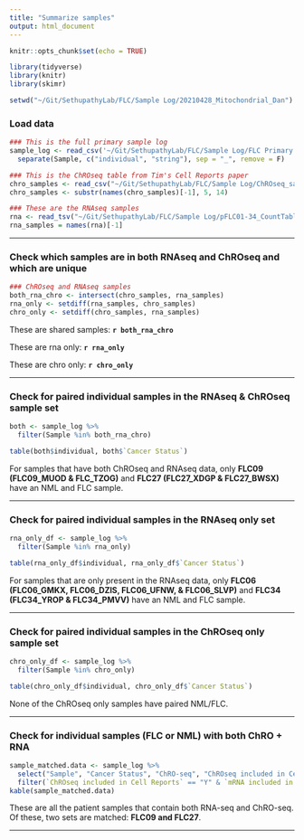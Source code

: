 ```yaml
---
title: "Summarize samples"
output: html_document
---
```


```r
knitr::opts_chunk$set(echo = TRUE)
```

```r
library(tidyverse)
library(knitr)
library(skimr)

setwd("~/Git/SethupathyLab/FLC/Sample Log/20210428_Mitochondrial_Dan")
```


### Load data

```r

### This is the full primary sample log
sample_log <- read_csv('~/Git/SethupathyLab/FLC/Sample Log/FLC Primary Sample Log.csv') %>%
  separate(Sample, c("individual", "string"), sep = "_", remove = F)

### This is the ChROseq table from Tim's Cell Reports paper
chro_samples <- read_csv("~/Git/SethupathyLab/FLC/Sample Log/ChROseq_samples.csv")
chro_samples <- substr(names(chro_samples)[-1], 5, 14)

### These are the RNAseq samples
rna <- read_tsv("~/Git/SethupathyLab/FLC/Sample Log/pFLC01-34_CountTable_DESeq2Normalized_noTCGA_20200202.txt")
rna_samples = names(rna)[-1]
```

---

### Check which samples are in both RNAseq and ChROseq and which are unique

```r

### ChROseq and RNAseq samples
both_rna_chro <- intersect(chro_samples, rna_samples)
rna_only <- setdiff(rna_samples, chro_samples)
chro_only <- setdiff(chro_samples, rna_samples)
```

These are shared samples: **`r both_rna_chro`**

These are rna only: **`r rna_only`**

These are chro only: **`r chro_only`**

---

### Check for paired individual samples in the RNAseq & ChROseq sample set

```r

both <- sample_log %>%
  filter(Sample %in% both_rna_chro)

table(both$individual, both$`Cancer Status`)  
```

For samples that have both ChROseq and RNAseq data, only **FLC09 (FLC09_MUOD & FLC_TZOG)** and **FLC27 (FLC27_XDGP & FLC27_BWSX)** have an NML and FLC sample.

---

### Check for paired individual samples in the RNAseq only set

```r

rna_only_df <- sample_log %>%
  filter(Sample %in% rna_only)

table(rna_only_df$individual, rna_only_df$`Cancer Status`)  
```

For samples that are only present in the RNAseq data, only **FLC06 (FLC06_GMKX, FLC06_DZIS, FLC06_UFNW, & FLC06_SLVP)** and **FLC34 (FLC34_YROP & FLC34_PMVV)** have an NML and FLC sample.

---

### Check for paired individual samples in the ChROseq only sample set

```r
chro_only_df <- sample_log %>%
  filter(Sample %in% chro_only)

table(chro_only_df$individual, chro_only_df$`Cancer Status`)  
```

None of the ChROseq only samples have paired NML/FLC.

---

### Check for individual samples (FLC or NML) with both ChRO + RNA

```r
sample_matched.data <- sample_log %>% 
  select("Sample", "Cancer Status", "ChRO-seq", "ChROseq included in Cell Reports", "FLCs sequenced with (mRNA)", "mRNA included in Cell Reports") %>% 
  filter(`ChROseq included in Cell Reports` == "Y" & `mRNA included in Cell Reports` == "Y")
kable(sample_matched.data)
```
These are all the patient samples that contain both RNA-seq and ChRO-seq.
Of these, two sets are matched: **FLC09 and FLC27**.

---


